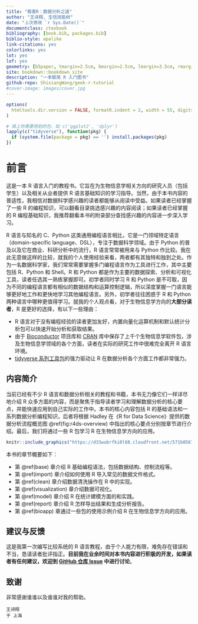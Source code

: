 ```yaml
--- 
title: "极客R：数据分析之道"
author: "王诗翔, 生信技能树"
date: "上次修改 `r Sys.Date()`"
documentclass: ctexbook
bibliography: [book.bib, packages.bib]
biblio-style: apalike
link-citations: yes
colorlinks: yes
lot: yes
lof: yes
geometry: [b5paper, tmargin=2.5cm, bmargin=2.5cm, lmargin=3.5cm, rmargin=2.5cm]
site: bookdown::bookdown_site
description: "一本极简 R 入门图书"
github-repo: ShixiangWang/geek-r-tutorial
#cover-image: images/cover.jpg
---
```


```r
options(
  htmltools.dir.version = FALSE, formatR.indent = 2, width = 55, digits = 4
)

# 填上你需要用到的包，如 c('ggplot2', 'dplyr')
lapply(c("tidyverse"), function(pkg) {
  if (system.file(package = pkg) == '') install.packages(pkg)
})
```

# 前言 {-}

这是一本 R 语言入门的教程书。它旨在为生物信息学相关方向的研究人员（包括学生）以及相关从业者提供 R 语言基础知识的学习指导。当然，由于本书内容的普适性，我相信对数据科学感兴趣的读者都能够从阅读中受益。如果读者已经掌握了一些 R 的编程知识，可以翻看目录挑选感兴趣的内容阅读；如果读者已经掌握的 R 编程基础知识，我推荐翻看本书的附录部分查找感兴趣的内容进一步深入学习。

R 语言与知名的 C、Python 这类通用编程语言相比，它是一门领域特定语言（domain-specific language、DSL），专注于数据科学领域。由于 Python 的普及以及它在商业、科研分析中的流行，R 语言常常被用来与 Python 作比较。我在此无意做这样的比较，就我的个人使用经验来看，两者都有其独特和独到之处。作为一名数据科学家，我们常常需要掌握多门编程语言作为工具进行工作，其中主要包括 R、Python 和 Shell。R 和 Python 都是作为主要的数据探索、分析和可视化工具，读者任选其一熟练掌握即可。初学者同时学习 R 和 Python 是不可取，因为不同的编程语言都有相似的数据结构和运算控制逻辑，所以深度掌握一门语言能够更好地工作和更快地学习其他编程语言。另外，初学者往往困惑于 R 和 Python 两种语言中哪种更值得学习。就我的个人观点看，对于生物信息学方向的**大部分读者**，R 是更好的选择，有以下一些理由：

- R 语言对于没有编程经验的读者更加友好，内置向量化运算机制和默认统计分析包可以快速开始分析和获取结果。
- 由于 [Bioconductor](https://www.bioconductor.org/) 项目库和 [CRAN](https://cran.r-project.org/) 库中保存了上千个生物信息学软件包，涉及生物信息学领域的各个方面，读者在实际的研究工作中很难完全离开 R 语言环境。
- [tidyverse 系列工具包](https://github.com/tidyverse/)的强力驱动让 R 在数据分析各个方面工作都非常强力。

## 内容简介 {-}

当前已经有不少 R 语言和数据分析相关的教程和书籍，本书无力像它们一样详尽地介绍 R 众多方面的内容，而是聚焦于指导读者学习和理解数据分析的核心要点，并能快速应用到自己实际的工作中。本书的核心内容包括 R 的基础语法和一系列数据分析编程知识，后者将根据 Hadley 在《R for Data Science》提供的数据分析流程概览图 \@ref(fig:r4ds-overview) 中指出的核心要点分别按章节进行介绍。最后，我们将通过一些 R 包学习 R 在生物信息学方向的应用。

```r
knitr::include_graphics("https://d33wubrfki0l68.cloudfront.net/571b056757d68e6df81a3e3853f54d3c76ad6efc/32d37/diagrams/data-science.png")
```

本书的章节概要如下：

- 第 \@ref(base) 章介绍 R 基础编程语法，包括数据结构、控制流程等。
- 第 \@ref(import) 章介绍如何使用 R 导入常见的数据文件格式。
- 第 \@ref(clean) 章介绍数据清洗操作在 R 中的实现。
- 第 \@ref(visualization) 章介绍数据可视化。
- 第 \@ref(model) 章介绍 R 在统计建模方面的和实践。
- 第 \@ref(report) 章介绍 R 怎样导出结果和生成分析报告。
- 第 \@ref(bioapp) 章通过一些包的使用示例介绍 R 在生物信息学方向的应用。


## 建议与反馈 {-}

这是我第一次编写比较系统的 R 语言教程，由于个人能力有限，难免存在错误和不当，恳请读者批评指正。**目前我在业余时间对本书内容进行积极的开发，如果读者有任何建议，欢迎到 [GitHub 仓库 Issue](https://github.com/ShixiangWang/geek-r-tutorial/issues) 中进行讨论**。

## 致谢 {-}

非常感谢谁谁以及谁谁对我的帮助。

```block2
王诗翔  
于 上海
```

